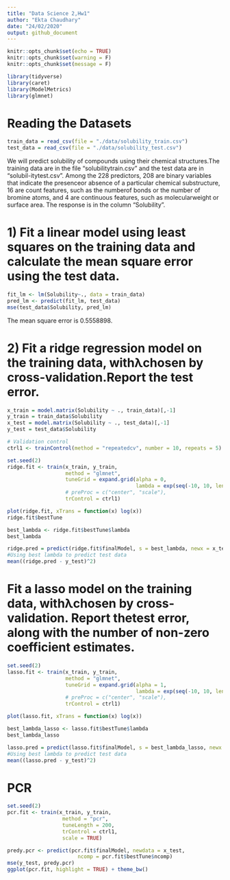 ```yaml
---
title: "Data Science 2,Hw1"
author: "Ekta Chaudhary"
date: "24/02/2020"
output: github_document
---
```


```r
knitr::opts_chunk$set(echo = TRUE)
knitr::opts_chunk$set(warning = F)
knitr::opts_chunk$set(message = F)
```

```r
library(tidyverse)
library(caret)
library(ModelMetrics)
library(glmnet)
```

# Reading the Datasets 

```r
train_data = read_csv(file = "./data/solubility_train.csv")
test_data = read_csv(file = "./data/solubility_test.csv")
```

We will predict solubility of compounds using their chemical structures.The  training  data  are  in  the  file  “solubilitytrain.csv”  and  the  test  data  are  in  “solubil-itytest.csv”.  Among the 228 predictors, 208 are binary variables that indicate the presenceor absence of a particular chemical substructure, 16 are count features, such as the numberof bonds or the number of bromine atoms, and 4 are continuous features, such as molecularweight or surface area.  The response is in the column “Solubility”.

# 1) Fit a linear model using least squares on the training data and calculate the mean square error using the test data.

```r
fit_lm <- lm(Solubility~., data = train_data)
pred_lm <- predict(fit_lm, test_data)
mse(test_data$Solubility, pred_lm)
```
The mean square error is 0.5558898.


# 2) Fit a ridge regression model on the training data, withλchosen by cross-validation.Report the test error.

```r
x_train = model.matrix(Solubility ~ ., train_data)[,-1]
y_train = train_data$Solubility
x_test = model.matrix(Solubility ~ ., test_data)[,-1]
y_test = test_data$Solubility

# Validation control
ctrl1 <- trainControl(method = "repeatedcv", number = 10, repeats = 5)
```

```r
set.seed(2)
ridge.fit <- train(x_train, y_train,
                   method = "glmnet",
                   tuneGrid = expand.grid(alpha = 0, 
                                          lambda = exp(seq(-10, 10, length = 200))),
                   # preProc = c("center", "scale"),
                   trControl = ctrl1)

plot(ridge.fit, xTrans = function(x) log(x))
ridge.fit$bestTune
```

```r
best_lambda <- ridge.fit$bestTune$lambda
best_lambda
```

```r
ridge.pred = predict(ridge.fit$finalModel, s = best_lambda, newx = x_test) 
#Using best lambda to predict test data
mean((ridge.pred - y_test)^2)
```


# Fit a lasso model on the training data, withλchosen by cross-validation.  Report thetest error, along with the number of non-zero coefficient estimates.

```r
set.seed(2)
lasso.fit <- train(x_train, y_train,
                   method = "glmnet",
                   tuneGrid = expand.grid(alpha = 1, 
                                          lambda = exp(seq(-10, 10, length = 200))),
                   # preProc = c("center", "scale"),
                   trControl = ctrl1)

plot(lasso.fit, xTrans = function(x) log(x))
```


```r
best_lambda_lasso <- lasso.fit$bestTune$lambda
best_lambda_lasso
```

```r
lasso.pred = predict(lasso.fit$finalModel, s = best_lambda_lasso, newx = x_test) 
#Using best lambda to predict test data
mean((lasso.pred - y_test)^2)
```


# PCR
```r
set.seed(2)
pcr.fit <- train(x_train, y_train,
                  method = "pcr",
                  tuneLength = 200,
                  trControl = ctrl1,
                  scale = TRUE)

predy.pcr <- predict(pcr.fit$finalModel, newdata = x_test, 
                       ncomp = pcr.fit$bestTune$ncomp)
mse(y_test, predy.pcr)
ggplot(pcr.fit, highlight = TRUE) + theme_bw()
```


